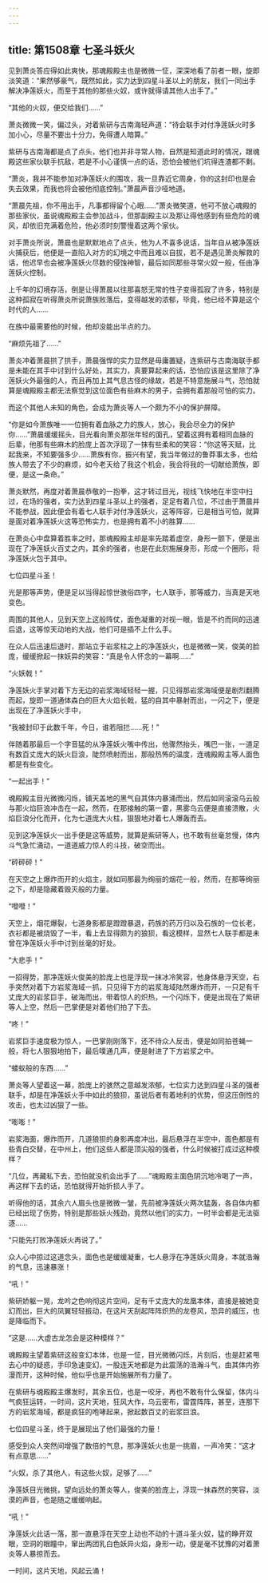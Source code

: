 ```yaml
---
---
---
```

title: 第1508章 七圣斗妖火
---



见到萧炎答应得如此爽快，那魂殿殿主也是微微一怔，深深地看了前者一眼，旋即淡笑道：“果然够豪气，既然如此，实力达到四星斗圣以上的朋友，我们一同出手解决净莲妖火，而至于其他的那些火奴，或许就得请其他人出手了。”

“其他的火奴，便交给我们……”

萧炎微微一笑，偏过头，对着紫研与古南海轻声道：“待会联手对付净莲妖火时多加小心，尽量不要出十分力，免得遭人暗算。”

紫研与古南海都是点了点头，他们也并非寻常人物，自然是知道此时的情况，跟魂殿这些家伙联手抗敌，若是不小心谨慎一点的话，恐怕会被他们坑得连渣都不剩。

“萧炎，我并不能参加对净莲妖火的围攻，我一旦靠近它周身，你的这封印也是会失去效果，而我也将会被他彻底控制。”萧晨声音沙哑地道。

“萧晨先祖，你不用出手，凡事都得留个心眼……”萧炎微笑道，他可不放心魂殿的那些家伙，虽说魂殿殿主会参加战斗，但那副殿主以及那让得他感到有些危险的魂风，却依旧充满着危险，他必须时刻警慢着这两个家伙。

对手萧炎所说，萧晨也是默默地点了点头，他为人不喜多说话，当年自从被净莲妖火捕获后，他便是一直陷入对方的幻境之中而且难以自拔，若不是遇见萧炎解救的话，他迟早也会被净莲妖火尽数的侵蚀神智，最后如同那些寻常火奴一般，任由净莲妖火控制。

上千年的幻境存活，倒是让得萧晨以往那喜怒无常的性子变得孤寂了许多，特别是这种孤寂在听得萧炎所说萧族败落后，变得越发的浓郁，毕竟，他已经不算是这个时代的人……

在族中最需要他的时候，他却没能出半点的力。

“麻烦先祖了……”

萧炎冲着萧晨拱了拱手，萧晨强悍的实力显然是毋庸置疑，连紫研与古南海联手都是未能在其手中讨到什么好处，其实力，真要算起来的话，恐怕应该是这里除了净莲妖火外最强的人，而且再加上其气息古怪的缘故，若是不特意施展斗气，恐怕就算是魂殿殿主都无法察觉到这位面色有些麻木的男子，会拥有着那般可怕的实力。

而这个其他人未知的角色，会成为萧炎等人一个颇为不小的保护屏障。

“你是如今萧族唯一一位拥有着血脉之力的族人，放心，我会尽全力的保护你……”萧晨缓缓摇头，目光看向萧炎那张年轻的面孔，望着这拥有着相同血脉的后辈，他那有些麻木的脸庞上首次浮现了一抹有些柔和的笑容：“你这等天赋，比起我来，不知要强多少……萧族有你，振兴有望，我当年做过的鲁莽事太多，也给族人带去了不少的麻烦，如今老天给了我这个机会，我会将我的一切献给萧族，即便，是这一条命。”

萧炎默然，再度对着萧晨恭敬的一抱拳，这才转过目光，视线飞快地在半空中扫过，在场的强者，实力达到四星斗圣以上的强者，足足有着八位，不过由于萧晨并不能参战，因此便会有着七人联手对付净莲妖火，这等阵容，已是相当可怕，就算是面对着净莲妖火这等恐怖实力，也是拥有着不小的胜算……

在萧炎心中盘算着胜率之时，那魂殿殿主却是率先踏着虚空，身形一颤下，便是出现在了净莲妖火百丈之内，其余的强者，也是在此刻施展身形，形成一个圈形，将净莲妖火包于其中。

七位四星斗圣！

光是那等声势，便是足以当得起惊世骇俗四字，七人联手，那等威力，当真是天地变色。

周围的其他人，见到天空上这般阵仗，面色凝重的对视一眼，皆是不约而同的迅速后退，这等惊天动地的大战，他们可是插不上什么手。

在众人后迅速后退时，那站立于岩浆柱之上的净莲妖火，也是微微一笑，俊美的脸庞，缓缓掀起一抹妖异的笑容：“真是令人怀念的一幕啊……”

“火妖戟！”

净莲妖火手掌对着下方无边的岩浆海域轻轻一握，只见得那岩浆海域便是剧烈翻腾而起，旋即一道通体森白的巨大火焰长戟，猛的自其中暴射而出，一闪之下，便是出现在了净莲妖火手中，

“我被封印于此数千年，今日，谁若阻拦……死！”

伴随着那最后一个字音猛的从净莲妖火嘴中传出，他骤然抬头，嘴巴一张，一道足有数百丈庞大的妖火巨浪，陡然喷射而出，那般热怖的温度，连魂殿殿主等人面色都是有些变化。

“一起出手！”

魂殿殿主目光微微闪烁，铺天盖地的黑气自其体内暴涌而出，然后如同滚滚乌云般与那火焰巨浪冲击在一起，然而，在那接触的第一霎，黑雾乌云便是直接溃散，火焰巨浪分化而开，化为七道庞大火柱，狠狠地对着七人爆轰而去。

见到这净莲妖火一出手便是这等威势，就算是紫研等人，也不敢有丝毫怠慢，体内斗气急忙涌动，一道道威力惊人的斗技，破空而出。

“砰砰砰！”

在天空之上爆炸而开的火焰主，就如同那最为绚丽的烟花一般，然而，在那等绚丽之下，却是隐藏着毁灭般的力量。

“噔噔！”

天空上，烟花爆裂，七道身影都是蹬蹬暴退，药族的药万归以及石族的一位长老，衣衫都是被烧毁了一半，看上去显得颇为的狼狈，看这模样，显然七人联手都是未曾在净莲妖火手中讨到丝毫的好处。

“大悲手！”

一招得势，那净莲妖火俊美的脸庞上也是浮现一抹冰冷笑容，他身体悬浮天空，右手突然对着下方岩浆海域一抓，只见得下方的岩浆海域陆然爆炸而开，一只足有千丈庞大的岩浆巨手，破海而出，带着惊人的炽热，一个闪烁下，便是出现在了紫研等人上空，然后一巴掌便是对着他们拍了下去。

“咚！”

岩浆巨手速度极为惊人，一巴掌刚刚落下，还不待众人反击，便是如同拍苍蝇一般，将七人狠狠地拍下，最后噗通几声，便是射进了下方岩浆之中。

“蝼蚁般的东西……”

萧炎等人望着这一幕，脸庞上的骇然之意越发浓郁，七位实力达到四星斗圣的强者联手，却是在净莲妖火手中如此的狼狈，虽说后者有着地利的优势，但这压倒性的攻击，也太过凶狠了一些。

“嘭嘭！”

岩浆海面，爆炸而开，几道狼狈的身影再度冲出，最后悬浮在半空中，面色都是有些青白交替，在中州上，他们这些人都是顶尖般的强者，什么时候被打成过这种模样？

“几位，再藏私下去，恐怕就没机会出手了……”魂殿殿主面色阴沉地冷喝了一声，再这样下去的话，恐怕就得开始折损人手了。

听得他的话，其余六人眉头也是微微一皱，先前被净莲妖火两次猛轰，各自体内都已经出现了伤势，特别是那些妖火残劲，竟然以他们的实力，一时半会都是无法驱逐……

“只能先打败净莲妖火再说了。”

众人心中掠过这道念头，面色也是缓缓凝重，七人悬浮在净莲妖火周身，本就浩瀚的气息，迅速暴涨！

“吼！”

紫研娇躯一晃，龙吟之色响彻这片空间，足有千丈庞大的龙凰本体，直接是被她变幻而出，巨大的凤翼轻轻振动，在这片天刮起阵阵炽热的龙卷风，恐异的威压，也是降临而下。

“这是……大虚古龙怎会是这种模样？”

魂殿殿主望着紫研这般变幻本体，也是一怔，目光微微闪烁，片刻后，也是赶紧甩去心中的疑惑，手印急速变幻，一股连天地都是为此震荡的浩瀚斗气，由其体内弥漫而开，这种时候，他似乎也是开始施展所有力量了。

在紫研与魂殿殿主爆发时，其余五位，也是一咬牙，再也不敢有什么保留，体内斗气疯狂运转，一时间，这片天地，狂风大作，乌云密布，雷霆阵阵，甚至，连那下方的岩浆海域，都是疯狂的咆哮起来，掀起数百丈的岩浆巨浪。

七位四星斗圣，终于是展现出了他们最强的力量！

感受到众人突然间增强了数倍的气息，那净莲妖火也是一挑眉，一声冷笑：“这才有点意思……”

“火奴，杀了其他人，有这些火奴，足够了……”

净莲妖目光微挑，望向远处的萧炎等人，俊美的脸庞上，浮现一抹森然的笑容，淡漠的声音，也是随之缓缓响起。

“吼！”

净莲妖火此话一落，那一直悬浮在天空上动也不动的十道斗圣火奴，猛的睁开双眼，空洞的眼瞳中，窜出两团乳白色妖异火焰，身形一动，便是毫不犹豫的对着萧炎等人暴掠而去。

一时间，这片天地，风起云涌！